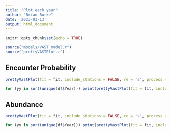 ```yaml
---
title: "Plot each year"
author: "Brian Burke"
date: '2023-03-13'
output: html_document
---
```


```r
knitr::opts_chunk$set(echo = TRUE)

source("models/VAST_model.r")
source("prettyVASTPlot.r")
```

## Encounter Probability


```r
prettyVastPlot(fit = fit, include_stations = FALSE, re = 's', process = 'encounter')

for (yy in sort(unique(df$Year))) print(prettyVastPlot(fit = fit, include_stations = FALSE, re = 'st', process = 'encounter', year = yy))
```

## Abundance


```r

prettyVastPlot(fit = fit, include_stations = FALSE, re = 's', process = 'catch')

for (yy in sort(unique(df$Year))) print(prettyVastPlot(fit = fit, include_stations = FALSE, re = 'st', process = 'catch', year = yy))
```
